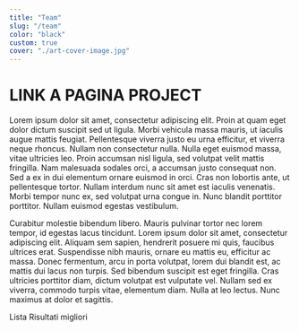 ```yaml
---
title: "Team"
slug: "/team"
color: "black"
custom: true
cover: "./art-cover-image.jpg"
---
```


<div style={{ margin: `0 auto`, maxWidth: `70ch`, padding: `2rem` }}>

<h1 data-testid="page-title">LINK A PAGINA PROJECT</h1>


Lorem ipsum dolor sit amet, consectetur adipiscing elit. Proin at quam eget dolor dictum suscipit sed ut ligula. Morbi vehicula massa mauris, ut iaculis augue mattis feugiat. Pellentesque viverra justo eu urna efficitur, et viverra neque rhoncus. Nullam non consectetur nulla. Nulla eget euismod massa, vitae ultricies leo. Proin accumsan nisl ligula, sed volutpat velit mattis fringilla. Nam malesuada sodales orci, a accumsan justo consequat non. Sed a ex in dui elementum ornare euismod in orci. Cras non lobortis ante, ut pellentesque tortor. Nullam interdum nunc sit amet est iaculis venenatis. Morbi tempor nunc ex, sed volutpat urna congue in. Nunc blandit porttitor porttitor. Nullam euismod egestas vestibulum.

Curabitur molestie bibendum libero. Mauris pulvinar tortor nec lorem tempor, id egestas lacus tincidunt. Lorem ipsum dolor sit amet, consectetur adipiscing elit. Aliquam sem sapien, hendrerit posuere mi quis, faucibus ultrices erat. Suspendisse nibh mauris, ornare eu mattis eu, efficitur ac massa. Donec fermentum, arcu in porta volutpat, lorem dui blandit est, ac mattis dui lacus non turpis. Sed bibendum suscipit est eget fringilla. Cras ultricies porttitor diam, dictum volutpat est vulputate vel. Nullam sed ex viverra, commodo turpis vitae, elementum diam. Nulla at leo lectus. Nunc maximus at dolor et sagittis.

Lista Risultati migliori


</div>
